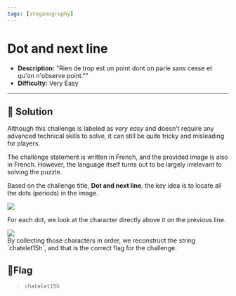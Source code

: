 ---
tags: [steganography]
---
# Dot and next line

- **Description:** "Rien de trop est un point dont on parle sans cesse et qu'on n'observe point.""
- **Difficulty:** Very Easy

---

## 🔎 Solution
Although this challenge is labeled as *very easy* and doesn't require any advanced technical skills to solve, it can still be quite tricky and misleading for players.  

The challenge statement is written in French, and the provided image is also in French. 
However, the language itself turns out to be largely irrelevant to solving the puzzle.  

Based on the challenge title, **Dot and next line**, the key idea is to locate all the dots (periods) in the image.
<div style={{ width: '80%', margin: '0 auto' }}>
  <img src={require("./dot1.png").default} style={{ width: '100%', height: 'auto' }} />
</div>

For each dot, we look at the character directly above it on the previous line.
<div style={{ width: '80%', margin: '0 auto' }}>
  <img src={require("./flag.png").default} style={{ width: '100%', height: 'auto' }} />
</div>
By collecting those characters in order, we reconstruct the string `chatelet15h`, and that is the correct flag for the challenge.

## 🚩Flag
> `chatelet15h`
